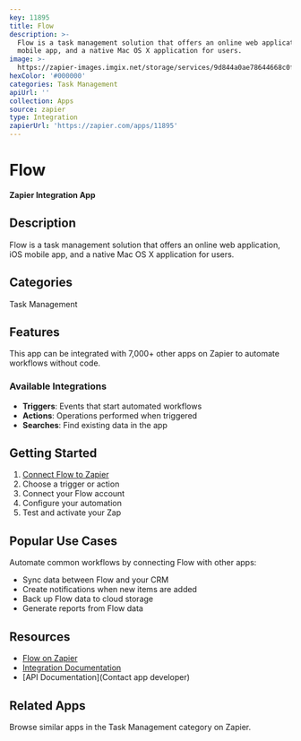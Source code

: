 ```yaml
---
key: 11895
title: Flow
description: >-
  Flow is a task management solution that offers an online web application, iOS
  mobile app, and a native Mac OS X application for users.
image: >-
  https://zapier-images.imgix.net/storage/services/9d844a0ae78644668c0fde1a001233d3.png?auto=format%2Ccompress&ixlib=python-3.0.0&q=50
hexColor: '#000000'
categories: Task Management
apiUrl: ''
collection: Apps
source: zapier
type: Integration
zapierUrl: 'https://zapier.com/apps/11895'
---
```

# Flow

**Zapier Integration App**

## Description

Flow is a task management solution that offers an online web application, iOS mobile app, and a native Mac OS X application for users.

## Categories

Task Management

## Features

This app can be integrated with 7,000+ other apps on Zapier to automate workflows without code.

### Available Integrations

- **Triggers**: Events that start automated workflows
- **Actions**: Operations performed when triggered
- **Searches**: Find existing data in the app

## Getting Started

1. [Connect Flow to Zapier](https://zapier.com/apps/11895)
2. Choose a trigger or action
3. Connect your Flow account
4. Configure your automation
5. Test and activate your Zap

## Popular Use Cases

Automate common workflows by connecting Flow with other apps:

- Sync data between Flow and your CRM
- Create notifications when new items are added
- Back up Flow data to cloud storage
- Generate reports from Flow data

## Resources

- [Flow on Zapier](https://zapier.com/apps/11895)
- [Integration Documentation](https://zapier.com/apps/11895/integrations)
- [API Documentation](Contact app developer)

## Related Apps

Browse similar apps in the Task Management category on Zapier.
